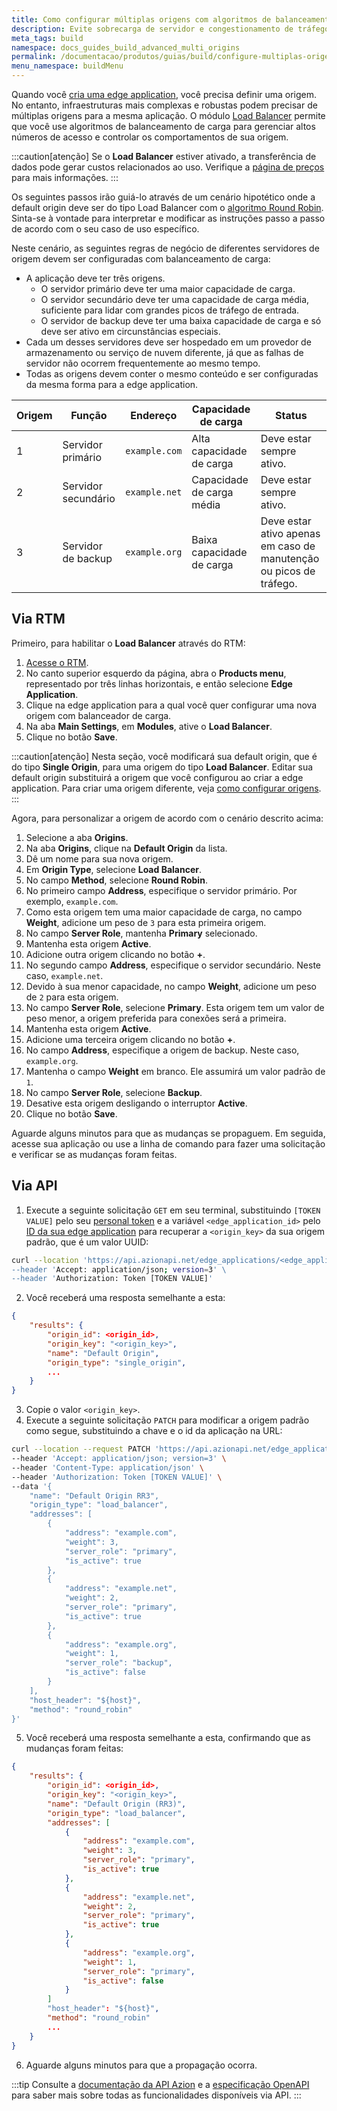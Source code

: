 ```yaml
---
title: Como configurar múltiplas origens com algoritmos de balanceamento de carga
description: Evite sobrecarga de servidor e congestionamento de tráfego entre origens, data centers ou provedores de nuvem através dos algoritmos de balanceamento de carga fornecidos pela Azion.
meta_tags: build
namespace: docs_guides_build_advanced_multi_origins
permalink: /documentacao/produtos/guias/build/configure-multiplas-origens/
menu_namespace: buildMenu
---
```


Quando você [cria uma edge application](/en/documentation/products/guides/start-with-a-template/), você precisa definir uma origem. No entanto, infraestruturas mais complexas e robustas podem precisar de múltiplas origens para a mesma aplicação. O módulo [Load Balancer](/en/documentation/products/edge-application/load-balancer/) permite que você use algoritmos de balanceamento de carga para gerenciar altos números de acesso e controlar os comportamentos de sua origem.

:::caution[atenção]
Se o **Load Balancer** estiver ativado, a transferência de dados pode gerar custos relacionados ao uso. Verifique a [página de preços](https://www.azion.com/en/pricing/) para mais informações.
:::

Os seguintes passos irão guiá-lo através de um cenário hipotético onde a default origin deve ser do tipo Load Balancer com o [algoritmo Round Robin](/en/documentation/products/edge-application/load-balancer/#balancing-method). Sinta-se à vontade para interpretar e modificar as instruções passo a passo de acordo com o seu caso de uso específico.

Neste cenário, as seguintes regras de negócio de diferentes servidores de origem devem ser configuradas com balanceamento de carga:

- A aplicação deve ter três origens.
  - O servidor primário deve ter uma maior capacidade de carga.
  - O servidor secundário deve ter uma capacidade de carga média, suficiente para lidar com grandes picos de tráfego de entrada.
  - O servidor de backup deve ter uma baixa capacidade de carga e só deve ser ativo em circunstâncias especiais.
- Cada um desses servidores deve ser hospedado em um provedor de armazenamento ou serviço de nuvem diferente, já que as falhas de servidor não ocorrem frequentemente ao mesmo tempo.
- Todas as origens devem conter o mesmo conteúdo e ser configuradas da mesma forma para a edge application.

| Origem | Função | Endereço | Capacidade de carga | Status |
| --- | --- | --- | --- | --- |
| 1 | Servidor primário | `example.com` | Alta capacidade de carga | Deve estar sempre ativo. |
| 2 | Servidor secundário | `example.net` | Capacidade de carga média | Deve estar sempre ativo. |
| 3 | Servidor de backup | `example.org` | Baixa capacidade de carga | Deve estar ativo apenas em caso de manutenção ou picos de tráfego. |

## Via RTM

Primeiro, para habilitar o **Load Balancer** através do RTM:

1. [Acesse o RTM](https://manager.azion.com).
2. No canto superior esquerdo da página, abra o **Products menu**, representado por três linhas horizontais, e então selecione **Edge Application**.
3. Clique na edge application para a qual você quer configurar uma nova origem com balanceador de carga.
4. Na aba **Main Settings**, em **Modules**, ative o **Load Balancer**.
5. Clique no botão **Save**.

:::caution[atenção]
Nesta seção, você modificará sua default origin, que é do tipo **Single Origin**, para uma origem do tipo **Load Balancer**. Editar sua default origin substituirá a origem que você configurou ao criar a edge application. Para criar uma origem diferente, veja [como configurar origens](/en/documentation/products/guides/build/work-with-origins/).
:::

Agora, para personalizar a origem de acordo com o cenário descrito acima:

1. Selecione a aba **Origins**.
2. Na aba **Origins**, clique na **Default Origin** da lista.
3. Dê um nome para sua nova origem.
4. Em **Origin Type**, selecione **Load Balancer**.
5. No campo **Method**, selecione **Round Robin**.
6. No primeiro campo **Address**, especifique o servidor primário. Por exemplo, `example.com`.
7. Como esta origem tem uma maior capacidade de carga, no campo **Weight**, adicione um peso de `3` para esta primeira origem.
8. No campo **Server Role**, mantenha **Primary** selecionado.
9. Mantenha esta origem **Active**.
10. Adicione outra origem clicando no botão **+**.
11. No segundo campo **Address**, especifique o servidor secundário. Neste caso, `example.net`.
12. Devido à sua menor capacidade, no campo **Weight**, adicione um peso de `2` para esta origem.
13. No campo **Server Role**, selecione **Primary**. Esta origem tem um valor de peso menor, a origem preferida para conexões será a primeira.
14. Mantenha esta origem **Active**.
15. Adicione uma terceira origem clicando no botão **+**.
16. No campo **Address**, especifique a origem de backup. Neste caso, `example.org`.
17. Mantenha o campo **Weight** em branco. Ele assumirá um valor padrão de `1`.
18. No campo **Server Role**, selecione **Backup**.
19. Desative esta origem desligando o interruptor **Active**.
20. Clique no botão **Save**.

Aguarde alguns minutos para que as mudanças se propaguem. Em seguida, acesse sua aplicação ou use a linha de comando para fazer uma solicitação e verificar se as mudanças foram feitas.

## Via API

1. Execute a seguinte solicitação `GET` em seu terminal, substituindo `[TOKEN VALUE]` pelo seu [personal token](/en/documentation/products/guides/personal-tokens/) e a variável `<edge_application_id>` pelo [ID da sua edge application](/en/documentation/products/guides/build/configure-main-settings/) para recuperar a `<origin_key>` da sua origem padrão, que é um valor UUID:

```bash
curl --location 'https://api.azionapi.net/edge_applications/<edge_application_id> \
--header 'Accept: application/json; version=3' \
--header 'Authorization: Token [TOKEN VALUE]'
```

2. Você receberá uma resposta semelhante a esta:

```json
{
    "results": {
        "origin_id": <origin_id>,
        "origin_key": "<origin_key>",
        "name": "Default Origin",
        "origin_type": "single_origin",
        ...
    }
}
```

3. Copie o valor `<origin_key>`.
4. Execute a seguinte solicitação `PATCH` para modificar a origem padrão como segue, substituindo a chave e o id da aplicação na URL:

```bash
curl --location --request PATCH 'https://api.azionapi.net/edge_applications/<edge_application_id>/origins/<origin_key>' \
--header 'Accept: application/json; version=3' \
--header 'Content-Type: application/json' \
--header 'Authorization: Token [TOKEN VALUE]' \
--data '{
    "name": "Default Origin RR3",
    "origin_type": "load_balancer",
    "addresses": [
        {
            "address": "example.com",
            "weight": 3,
            "server_role": "primary",
            "is_active": true
        },
        {
            "address": "example.net",
            "weight": 2,
            "server_role": "primary",
            "is_active": true
        },
        {
            "address": "example.org",
            "weight": 1,
            "server_role": "backup",
            "is_active": false
        }
    ],
    "host_header": "${host}",
    "method": "round_robin"
}'
```

5. Você receberá uma resposta semelhante a esta, confirmando que as mudanças foram feitas:

```json
{
    "results": {
        "origin_id": <origin_id>,
        "origin_key": "<origin_key>",
        "name": "Default Origin (RR3)",
        "origin_type": "load_balancer",
        "addresses": [
            {
                "address": "example.com",
                "weight": 3,
                "server_role": "primary",
                "is_active": true
            },
            {
                "address": "example.net",
                "weight": 2,
                "server_role": "primary",
                "is_active": true
            },
            {
                "address": "example.org",
                "weight": 1,
                "server_role": "primary",
                "is_active": false
            }
        ]
        "host_header": "${host}",
        "method": "round_robin"
        ...
    }
}
```

6. Aguarde alguns minutos para que a propagação ocorra.

:::tip
Consulte a [documentação da API Azion](https://api.azion.com/) e a [especificação OpenAPI](https://github.com/aziontech/azionapi-openapi/) para saber mais sobre todas as funcionalidades disponíveis via API.
:::